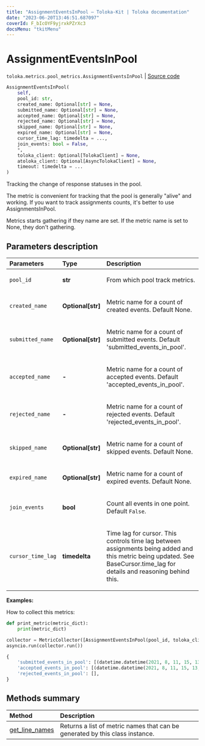 ```yaml
---
title: "AssignmentEventsInPool — Toloka-Kit | Toloka documentation"
date: "2023-06-20T13:46:51.687097"
coverId: F_bIcOYF9yjrxkPZrXc3
docsMenu: "tkitMenu"
---
```


# AssignmentEventsInPool

`toloka.metrics.pool_metrics.AssignmentEventsInPool` | [Source code](https://github.com/Toloka/toloka-kit/blob/v1.2.0/src/metrics/pool_metrics.py#L56)

```python
AssignmentEventsInPool(
    self,
    pool_id: str,
    created_name: Optional[str] = None,
    submitted_name: Optional[str] = None,
    accepted_name: Optional[str] = None,
    rejected_name: Optional[str] = None,
    skipped_name: Optional[str] = None,
    expired_name: Optional[str] = None,
    cursor_time_lag: timedelta = ...,
    join_events: bool = False,
    *,
    toloka_client: Optional[TolokaClient] = None,
    atoloka_client: Optional[AsyncTolokaClient] = None,
    timeout: timedelta = ...
)
```

Tracking the change of response statuses in the pool.

The metric is convenient for tracking that the pool is generally "alive" and working.
If you want to track assignments counts, it's better to use AssignmentsInPool.

Metrics starts gathering if they name are set. If the metric name is set to None, they don't gathering.

## Parameters description

| Parameters | Type | Description |
| :----------| :----| :-----------|
`pool_id`|**str**|<p>From which pool track metrics.</p>
`created_name`|**Optional\[str\]**|<p>Metric name for a count of created events. Default None.</p>
`submitted_name`|**Optional\[str\]**|<p>Metric name for a count of submitted events. Default 'submitted_events_in_pool'.</p>
`accepted_name `|**-**|<p>Metric name for a count of accepted events. Default 'accepted_events_in_pool'.</p>
`rejected_name `|**-**|<p>Metric name for a count of rejected events. Default 'rejected_events_in_pool'.</p>
`skipped_name`|**Optional\[str\]**|<p>Metric name for a count of skipped events. Default None.</p>
`expired_name`|**Optional\[str\]**|<p>Metric name for a count of expired events. Default None.</p>
`join_events`|**bool**|<p>Count all events in one point.  Default `False`.</p>
`cursor_time_lag`|**timedelta**|<p>Time lag for cursor. This controls time lag between assignments being added and this metric being updated. See BaseCursor.time_lag for details and reasoning behind this.</p>

**Examples:**

How to collect this metrics:

```python
def print_metric(metric_dict):
    print(metric_dict)

collector = MetricCollector([AssignmentEventsInPool(pool_id, toloka_client=toloka_client)], print_metric)
asyncio.run(collector.run())
```

```python
{
    'submitted_events_in_pool': [(datetime.datetime(2021, 8, 11, 15, 13, 4, 31000), 5)],
    'accepted_events_in_pool': [(datetime.datetime(2021, 8, 11, 15, 13, 3, 65000), 1)],
    'rejected_events_in_pool': [],
}
```

## Methods summary

| Method | Description |
| :------| :-----------|
[get_line_names](/docs/toloka-kit/reference/toloka.metrics.pool_metrics.AssignmentEventsInPool.get_line_names)| Returns a list of metric names that can be generated by this class instance.